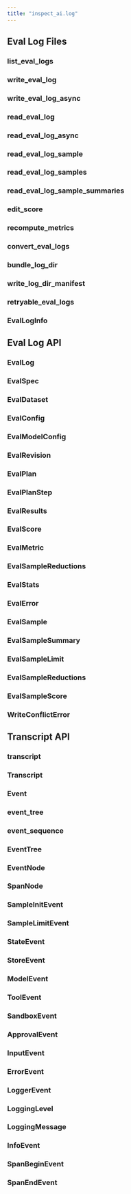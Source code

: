 ```yaml
---
title: "inspect_ai.log"
---
```


## Eval Log Files

### list_eval_logs
### write_eval_log
### write_eval_log_async
### read_eval_log
### read_eval_log_async
### read_eval_log_sample
### read_eval_log_samples
### read_eval_log_sample_summaries
### edit_score
### recompute_metrics
### convert_eval_logs
### bundle_log_dir
### write_log_dir_manifest
### retryable_eval_logs
### EvalLogInfo

## Eval Log API

### EvalLog
### EvalSpec
### EvalDataset
### EvalConfig
### EvalModelConfig
### EvalRevision
### EvalPlan
### EvalPlanStep
### EvalResults
### EvalScore
### EvalMetric
### EvalSampleReductions
### EvalStats
### EvalError
### EvalSample
### EvalSampleSummary
### EvalSampleLimit
### EvalSampleReductions
### EvalSampleScore
### WriteConflictError

## Transcript API

### transcript
### Transcript
### Event
### event_tree
### event_sequence
### EventTree
### EventNode
### SpanNode
### SampleInitEvent
### SampleLimitEvent
### StateEvent
### StoreEvent
### ModelEvent
### ToolEvent
### SandboxEvent
### ApprovalEvent
### InputEvent
### ErrorEvent
### LoggerEvent
### LoggingLevel
### LoggingMessage
### InfoEvent
### SpanBeginEvent
### SpanEndEvent










